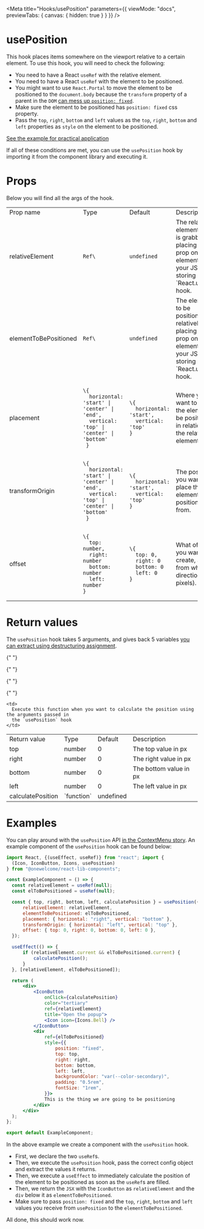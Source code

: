 
<Meta
  title="Hooks/usePosition"
  parameters={{
    viewMode: "docs",
    previewTabs: {
      canvas: { hidden: true }
    }
  }}
/>

# usePosition

This hook places items somewhere on the viewport relative to a certain element. To use this hook, you will need to check the following:

- You need to have a React `useRef` with the relative element.
- You need to have a React `useRef` with the element to be positioned.
- You might want to use `React.Portal` to move the element to be positioned to the `document.body` because the `transform` property of a parent in the `DOM` [can mess up `position: fixed`](https://developer.mozilla.org/en-US/docs/Web/CSS/transform).
- Make sure the element to be positioned has `position: fixed` css property.
- Pass the `top`, `right`, `bottom` and `left` values as the `top`, `right`, `bottom` and `left` properties as `style` on the element to be positioned.

[See the example for practical application](#examples)

If all of these conditions are met, you can use the `usePosition` hook by importing it from the component library and executing it.

# Props

Below you will find all the args of the hook.

<table>
  <tr>
    <td>Prop name</td>
    <td>Type</td>
    <td>Default</td>
    <td>Description</td>
  </tr>

  <tr>
    <td>relativeElement</td>
    <td><code>Ref\<HTMLElement></code></td>
    <td><code>undefined</code></td>
    <td>The relative element that is grabbed by placing a `ref` prop on an element in your JSX, storing it in a `React.useRef` hook.</td>
  </tr>

  <tr>
    <td>elementToBePositioned</td>
    <td><code>Ref\<HTMLElement></code></td>
    <td><code>undefined</code></td>
    <td>The element to be positioned relatively by placing a `ref` prop on an element in your JSX, storing it in a `React.useRef` hook.</td>
  </tr>

  <tr>
    <td>placement</td>
    <td><pre><code>\{ <br />  horizontal: 'start' | 'center' | 'end', <br />  vertical: 'top' | 'center' | 'bottom'<br /> }</code></pre></td>
    <td><pre><code>\{ <br />  horizontal: 'start',<br />  vertical: 'top'<br />}</code></pre></td>
    <td>Where you want to place the element to be positioned in relation to the relative element.</td>
  </tr>

  <tr>
    <td>transformOrigin</td>
    <td><pre><code>\{ <br />  horizontal: 'start' | 'center' | 'end', <br />  vertical: 'top' | 'center' | 'bottom'<br /> }</code></pre></td>
    <td><pre><code>\{ <br />  horizontal: 'start',<br />  vertical: 'top'<br />}</code></pre></td>
    <td>The position you want to place the element to be positioned from.</td>
  </tr>

  <tr>
    <td>offset</td>
    <td><pre><code>\{ <br />  top: number, <br />  right: number<br />  bottom: number<br />  left: number<br />}</code></pre></td>
    <td><pre><code>\{ <br />  top: 0, <br />  right: 0<br />  bottom: 0<br />  left: 0<br />}</code></pre></td>
    <td>What offset you want to create, and from which direction (in pixels).</td>
  </tr>
</table>

# Return values

The `usePosition` hook takes 5 arguments, and gives back 5 variables [you can extract using destructuring assignment](https://developer.mozilla.org/en-US/docs/Web/JavaScript/Reference/Operators/Destructuring_assignment).

<table>
  <tr>
    <td>Return value</td>
    <td>Type</td>
    <td>Default</td>
    <td>Description</td>
  </tr>

{" "}

<tr>
  <td>top</td>
  <td>number</td>
  <td>0</td>
  <td>The top value in px</td>
</tr>

{" "}

<tr>
  <td>right</td>
  <td>number</td>
  <td>0</td>
  <td>The right value in px</td>
</tr>

{" "}

<tr>
  <td>bottom</td>
  <td>number</td>
  <td>0</td>
  <td>The bottom value in px</td>
</tr>

{" "}

<tr>
  <td>left</td>
  <td>number</td>
  <td>0</td>
  <td>The left value in px</td>
</tr>

  <tr>
    <td>calculatePosition</td>
    <td>`function`</td>
    <td>undefined</td>

    <td>
      Execute this function when you want to calculate the position using the arguments passed in
      the `usePosition` hook
    </td>

  </tr>
</table>

# Examples

You can play around with the `usePosition` API [in the ContextMenu story](/story/components-navigation-contextmenu--context-menu). An example component of the `usePosition` hook can be found below:

```jsx
import React, {(useEffect, useRef)} from "react"; import {
  (Icon, IconButton, Icons, usePosition)
} from "@onewelcome/react-lib-components";

const ExampleComponent = () => {
  const relativeElement = useRef(null);
  const elToBePositioned = useRef(null);

  const { top, right, bottom, left, calculatePosition } = usePosition({
      relativeElement: relativeElement,
      elementToBePositioned: elToBePositioned,
      placement: { horizontal: "right", vertical: "bottom" },
      transformOrigin: { horizontal: "left", vertical: "top" },
      offset: { top: 0, right: 0, bottom: 0, left: 0 },
  });

  useEffect(() => {
      if (relativeElement.current && elToBePositioned.current) {
          calculatePosition();
      }
  }, [relativeElement, elToBePositioned]);

  return (
      <div>
          <IconButton
              onClick={calculatePosition}
              color="tertiary"
              ref={relativeElement}
              title="Open the popup">
              <Icon icon={Icons.Bell} />
          </IconButton>
          <div
              ref={elToBePositioned}
              style={{
                  position: "fixed",
                  top: top,
                  right: right,
                  bottom: bottom,
                  left: left,
                  backgroundColor: "var(--color-secondary)",
                  padding: "0.5rem",
                  fontSize: "1rem",
              }}>
              This is the thing we are going to be positioning
          </div>
      </div>
  );
};

export default ExampleComponent;
```

In the above example we create a component with the `usePosition` hook.

- First, we declare the two `useRef`s.
- Then, we execute the `usePosition` hook, pass the correct config object and extract the values it returns.
- Then, we execute a `useEffect` to immediately calculate the position of the element to be positioned as soon as the `useRef`s are filled.
- Then, we return the `JSX` with the `IconButton` as `relativeElement` and the `div` below it as `elementToBePositioned`.
- Make sure to pass `position: fixed` and the `top`, `right`, `bottom` and `left` values you receive from `usePosition` to the `elementToBePositioned`.

All done, this should work now.
